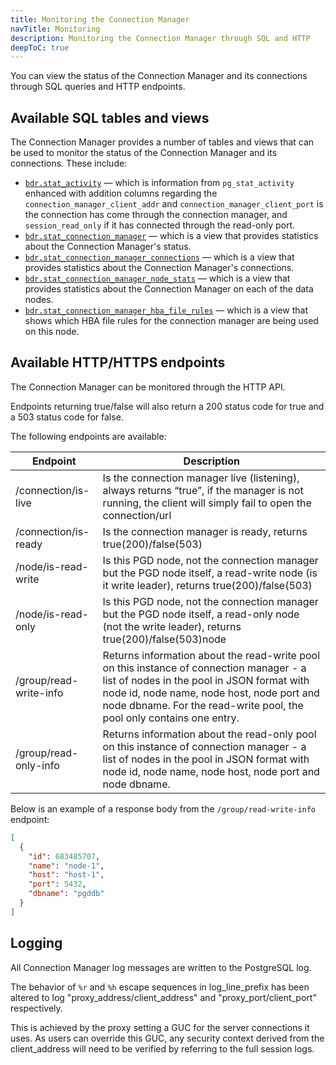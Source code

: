 ```yaml
---
title: Monitoring the Connection Manager
navTitle: Monitoring
description: Monitoring the Connection Manager through SQL and HTTP
deepToC: true
---
```

You can view the status of the Connection Manager and its connections through SQL queries and HTTP endpoints.


## Available SQL tables and views

The Connection Manager provides a number of tables and views that can be used to monitor the status of the Connection Manager and its connections. These include:

- [`bdr.stat_activity`](/pgd/latest/reference/tables-views-functions/catalogs-visible#bdrstat_activity) &mdash; which is information from `pg_stat_activity` enhanced with addition columns regarding the `connection_manager_client_addr` and `connection_manager_client_port` is the connection has come through the connection manager, and `session_read_only` if it has connected through the read-only port.
- [`bdr.stat_connection_manager`](/pgd/latest/reference/tables-views-functions/catalogs-visible#bdrstat_connection_manager) &mdash; which is a view that provides statistics about the Connection Manager's status.
- [`bdr.stat_connection_manager_connections`](/pgd/latest/reference/tables-views-functions/catalogs-visible#bdrstat_connection_manager_connections) &mdash; which is a view that provides statistics about the Connection Manager's connections.
- [`bdr.stat_connection_manager_node_stats`](/pgd/latest/reference/tables-views-functions/catalogs-visible#bdrstat_connection_manager_node_stats) &mdash; which is a view that provides statistics about the Connection Manager on each of the data nodes.
- [`bdr.stat_connection_manager_hba_file_rules`](/pgd/latest/reference/tables-views-functions/catalogs-visible#bdrstat_connection_manager_hba_file_rules) &mdash; which is a view that shows which HBA file rules for the connection manager are being used on this node.

## Available HTTP/HTTPS endpoints

The Connection Manager can be monitored through the HTTP API.

Endpoints returning true/false will also return a 200 status code for true and a 503 status code for false.

The following endpoints are available:

| Endpoint               | Description                                                                                                                                                                                                                                                  |
|------------------------|--------------------------------------------------------------------------------------------------------------------------------------------------------------------------------------------------------------------------------------------------------------|
| /connection/is-live    | Is the connection manager live (listening), always returns “true”, if the manager is not running, the client will simply fail to open the connection/url                                                                                                     |
| /connection/is-ready   | Is the connection manager is ready, returns true(200)/false(503)                                                              |
| /node/is-read-write    | Is this PGD node, not the connection manager but the PGD node itself, a read-write node (is it write leader), returns true(200)/false(503)                                                                |
| /node/is-read-only     | Is this PGD node, not the connection manager but the PGD node itself, a read-only node (not the write leader), returns true(200)/false(503)node                                                                                                                                          |
| /group/read-write-info | Returns information about the read-write pool on this instance of connection manager - a list of nodes in the pool in JSON format  with node id, node name, node host, node port and node dbname. For the read-write pool, the pool only contains one entry. |
| /group/read-only-info  | Returns information about the read-only pool on this instance of connection manager - a list of nodes in the pool in JSON format  with node id, node name, node host, node port and node dbname.  |

Below is an example of a response body from the `/group/read-write-info` endpoint:

```json
[
  {
    "id": 683485707,
    "name": "node-1",
    "host": "host-1",
    "port": 5432,
    "dbname": "pgddb"
  }
]
```

## Logging

All Connection Manager log messages are written to the PostgreSQL log. 

The behavior of `%r` and `%h` escape sequences in log_line_prefix has been altered to log "proxy_address/client_address" and "proxy_port/client_port" respectively.

This is achieved by the proxy setting a GUC for the server connections it uses. As users can override this GUC, any security context derived from the client_address will need to be verified by referring to the full session logs.

